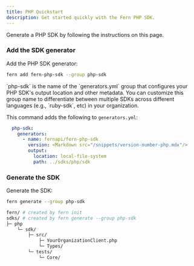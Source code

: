 ```yaml
---
title: PHP Quickstart
description: Get started quickly with the Fern PHP SDK.
---
```


Generate a PHP SDK by following the instructions on this page. 

<Markdown src="/products/sdks/snippets/setup-fern-folder-callout.mdx"/>

<Steps>

<Markdown src="/products/sdks/snippets/pass-fern-check.mdx"/>

### Add the SDK generator

Add the PHP SDK generator:

```bash
fern add fern-php-sdk --group php-sdk
```

<Note>
  `php-sdk` is the name of the `generators.yml` group that configures your PHP
  SDK's output location and other metadata. You can customize this group name to
  differentiate between multiple SDKs across different languages (e.g.,
  `ruby-sdk`, etc) in your organization.
</Note>

This command adds the following to `generators.yml`:

```yaml
  php-sdk:
    generators:
      - name: fernapi/fern-php-sdk
        version: <Markdown src="/snippets/version-number-php.mdx"/>
        output:
          location: local-file-system
          path: ../sdks/php/sdk
```

### Generate the SDK

  Generate the SDK:

  ```bash
  fern generate --group php-sdk
  ```

  <Markdown src="/products/sdks/snippets/generate-sdk.mdx"/>

```bash
fern/ # created by fern init
sdks/ # created by fern generate --group php-sdk
├─ php
    └─ sdk/
        ├─ src/
            ├─ YourOrganizationClient.php
            └─ Types/ 
        └─ tests/
            └─ Core/
```
</Steps>
